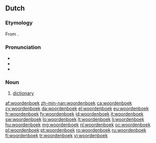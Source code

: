 ==Dutch==
{{wikipedia|lang=nl}}
===Etymology===
From {{compound|woord|boek|lang=nl}}.

===Pronunciation===
* {{audio|Nl-woordenboek.ogg|audio}}
* {{IPA|/ˈwoːrdə(n)buk/|[ˈwʊːrdə(m)buk]|lang=nl}}
* {{hyphenation|woor|den|boek}}

===Noun===
{{nl-noun|g=n|woordenboeken|woordenboekje}}

# [[dictionary]]

[[af:woordenboek]]
[[zh-min-nan:woordenboek]]
[[ca:woordenboek]]
[[cy:woordenboek]]
[[da:woordenboek]]
[[el:woordenboek]]
[[eu:woordenboek]]
[[fr:woordenboek]]
[[fy:woordenboek]]
[[id:woordenboek]]
[[it:woordenboek]]
[[sw:woordenboek]]
[[lo:woordenboek]]
[[lt:woordenboek]]
[[li:woordenboek]]
[[hu:woordenboek]]
[[mg:woordenboek]]
[[nl:woordenboek]]
[[oc:woordenboek]]
[[pl:woordenboek]]
[[pt:woordenboek]]
[[ro:woordenboek]]
[[ru:woordenboek]]
[[fi:woordenboek]]
[[tr:woordenboek]]
[[vi:woordenboek]]